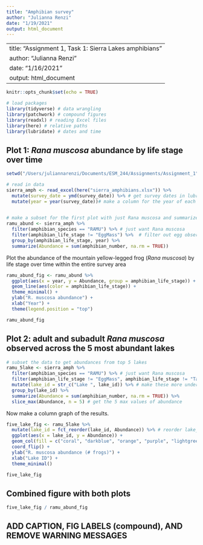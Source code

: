 ```yaml
---
title: "Amphibian survey"
author: "Julianna Renzi"
date: "1/19/2021"
output: html_document
---
```


---
title: "Assignment 1, Task 1: Sierra Lakes amphibians"
author: "Julianna Renzi"
date: "1/16/2021"
output: html_document
---

```r
knitr::opts_chunk$set(echo = TRUE)

# load packages
library(tidyverse) # data wrangling
library(patchwork) # compound figures
library(readxl) # reading Excel files
library(here) # relative paths
library(lubridate) # dates and time

```

## Plot 1: _Rana muscosa_ abundance by life stage over time

```r
setwd("/Users/juliannarenzi/Documents/ESM_244/Assignments/Assignment_1")

# read in data
sierra_amph <- read_excel(here("sierra_amphibians.xlsx")) %>% 
  mutate(survey_date = ymd(survey_date)) %>% # get survey dates in lubridate form
  mutate(year = year(survey_date))# make a column for the year of each survey for grouping
 

# make a subset for the first plot with just Rana muscosa and summarize as needed
ramu_abund <- sierra_amph %>%
  filter(amphibian_species == "RAMU") %>% # just want Rana muscosa
  filter(amphibian_life_stage != "EggMass") %>%  # filter out egg observations
  group_by(amphibian_life_stage, year) %>%
  summarize(Abundance = sum(amphibian_number, na.rm = TRUE))

```

Plot the abundance of the mountain yellow-legged frog (_Rana muscosa_) by life stage over time within the entire survey area 

```r
ramu_abund_fig <- ramu_abund %>% 
  ggplot(aes(x = year, y = Abundance, group = amphibian_life_stage)) +
  geom_line(aes(color = amphibian_life_stage)) +
  theme_minimal() +
  ylab("R. muscosa abundance") +
  xlab("Year") +
  theme(legend.position = "top")

ramu_abund_fig

```

## Plot 2: adult and subadult _Rana muscosa_ observed across the 5 most abundant lakes

```r
# subset the data to get abundances from top 5 lakes
ramu_5lake <- sierra_amph %>%
  filter(amphibian_species == "RAMU") %>% # just want Rana muscosa
  filter(amphibian_life_stage != "EggMass", amphibian_life_stage != "Tadpole") %>% # this time also don't want tadpoles
  mutate(lake_id = str_c("Lake ", lake_id)) %>% # make these more understandable
  group_by(lake_id) %>% 
  summarize(Abundance = sum(amphibian_number, na.rm = TRUE)) %>% 
  slice_max(Abundance, n = 5) # get the 5 max values of abundance

```

Now make a column graph of the results.

```r
five_lake_fig <- ramu_5lake %>% 
  mutate(lake_id = fct_reorder(lake_id, Abundance)) %>% # reorder lake_id based on abundance values for visualization
  ggplot(aes(x = lake_id, y = Abundance)) +
  geom_col(fill = c("coral", "darkblue", "orange", "purple", "lightgreen")) + 
  coord_flip() +
  ylab("R. muscosa abundance (# frogs)") +
  xlab("Lake ID") +
  theme_minimal()

five_lake_fig
```


## Combined figure with both plots

```r
five_lake_fig / ramu_abund_fig

```
## ADD CAPTION, FIG LABELS (compound), AND REMOVE WARNING MESSAGES